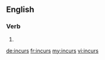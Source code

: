 ==English==

===Verb===
{{head|en}}

# {{en-third-person singular of|incur}}

[[de:incurs]]
[[fr:incurs]]
[[my:incurs]]
[[vi:incurs]]